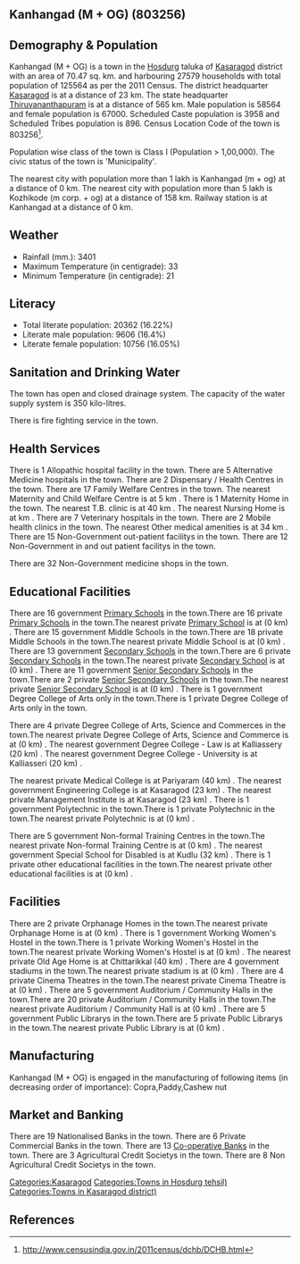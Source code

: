 {{Infobox settlement
| name=Kanhangad (M + OG)
| native_name=
| native_name_lang=
| other_name=
| nickname=
| settlement_type=Town
| image_skyline=
| image_alt=
| image_caption=
| pushpin_map=India Kerala
| pushpin_label_position=right
| pushpin_map_alt=
| pushpin_map_caption=Location in Kerala, India
| latd=
| latm=
| lats=
| latNS=
| longd=
| longm=
| longs=
| longEW=
| coordinates_display=inline,title
| subdivision_type=Country
| subdivision_name={{flag|India}}
| subdivision_type1=[[States and territories of India|State]]
| subdivision_name1=Kerala 
| subdivision_type2=[[List of districts of India|District]]
| subdivision_name2=Kasaragod
| subdivision_type3=Tahsil
| subdivision_name3=Hosdurg
| website=
| established_title=<!-- Established -->
| established_date=
| founder=
| named_for=
| government_type=
| governing_body=
| unit_pref=Metric
| area_footnotes=
| area_rank=
| area_total_km2=70.47
| elevation_footnotes=
| elevation_m=
| population_total=125564
| population_as_of=2011
| population_rank=
| population_density_km2=1781
| population_demonym=
| population_footnotes=
| demographics_type1=Languages=
| demographics1_title1=Official=
| demographics1_info1=[[Malayalam language|Malayalam]]
| timezone1=[[Indian Standard Time|IST]]
| utc_offset1==+5:30
| postal_code_type=[[Postal Index Number|PIN]]
| postal_code=
| area_code_type=Telephone code
| area_code=
| registration_plate=
| blank1_name_sec1=Nearest city
| blank1_info_sec1=[[Kanhangad  (m + og)]]
| blank2_name_sec1=[[Human sex ratio|Sex ratio]]
| blank2_info_sec1=1144
| blank3_name_sec1=Literacy
| blank3_info_sec1=16.22%
| blank1_name_sec2=[[2011 Census of India|2011 census]] code
| blank1_info_sec2=803256
| footnotes=
}}

== Kanhangad (M + OG) (803256) ==

== Demography & Population ==

Kanhangad (M + OG) is a town in the [[Hosdurg]] taluka of [[Kasaragod]] district with an area of 70.47 sq. km. and harbouring 27579 households with total population of 125564 as per the 2011 Census. The district headquarter [[Kasaragod]] is at a distance of 23 km. The state headquarter [[Thiruvananthapuram]] is at a distance of 565 km. Male population is 58564 and female population is 67000. Scheduled Caste population is 3958 and Scheduled Tribes population is 896. Census Location Code of the town is 803256<ref>http://www.censusindia.gov.in/2011census/dchb/DCHB.html</ref>.

Population wise class of the town is Class I (Population > 1,00,000).
The civic status of the town is 'Municipality'.

The nearest city with population more than 1 lakh is Kanhangad  (m + og) at a distance of 0 km. The nearest city with population more than 5 lakh is Kozhikode (m corp. + og) at a distance of 158 km. Railway station is at Kanhangad at a distance of 0 km.


== Weather ==  
* Rainfall (mm.): 3401 
* Maximum Temperature (in centigrade): 33
* Minimum Temperature (in centigrade): 21


== Literacy ==  
* Total literate population: 20362 (16.22%)
* Literate male population: 9606 (16.4%)
* Literate female population: 10756 (16.05%)


== Sanitation and Drinking Water ==  
The town has open and closed drainage system.
The capacity of the water supply system is 350 kilo-litres.

There is fire fighting service in the town.


== Health Services ==
There is 1 Allopathic hospital facility in the town.
There are 5 Alternative Medicine hospitals in the town.
There are 2 Dispensary / Health Centres in the town.
There are 17 Family Welfare Centres in the town.
The nearest Maternity and Child Welfare Centre is at 5 km .
There is 1 Maternity Home in the town.
The nearest T.B. clinic is at 40 km .
The nearest Nursing Home is at  km .
There are 7 Veterinary hospitals in the town.
There are 2 Mobile health clinics in the town.
The nearest Other medical amenities is at 34 km .
There are 15 Non-Government out-patient facilitys in the town.
There are 12 Non-Government in and out patient facilitys in the town.

There are 32 Non-Government medicine shops in the town.


== Educational Facilities ==
There are 16 government [[Primary School]]s in the town.There are 16 private [[Primary School]]s in the town.The nearest private [[Primary School]] is at  (0 km) .
There are 15 government Middle Schools in the town.There are 18 private Middle Schools in the town.The nearest private Middle School is at  (0 km) .
There are 13 government [[Secondary School]]s in the town.There are 6 private [[Secondary School]]s in the town.The nearest private [[Secondary School]] is at  (0 km) .
There are 11 government [[Senior Secondary School]]s in the town.There are 2 private [[Senior Secondary School]]s in the town.The nearest private [[Senior Secondary School]] is at  (0 km) .
There is 1 government Degree College of Arts only in the town.There is 1 private Degree College of Arts only in the town. 
 
 
 
 
There are 4 private Degree College of Arts, Science and Commerces in the town.The nearest private Degree College of Arts, Science and Commerce is at  (0 km) .
The nearest government Degree College - Law is at Kalliassery (20 km) .
The nearest government Degree College - University is at Kalliasseri (20 km) .
 
The nearest private Medical College is at Pariyaram (40 km) .
The nearest government Engineering College is at Kasaragod (23 km) .
The nearest private Management Institute is at Kasaragod (23 km) .
There is 1 government Polytechnic in the town.There is 1 private Polytechnic in the town.The nearest private Polytechnic is at  (0 km) .
 
There are 5 government Non-formal Training Centres in the town.The nearest private Non-formal Training Centre is at  (0 km) .
The nearest government Special School for Disabled is at Kudlu (32 km) .
There is 1 private other educational facilities in the town.The nearest private other educational facilities is at  (0 km) .


== Facilities ==
There are 2 private Orphanage Homes in the town.The nearest private Orphanage Home is at  (0 km) .
There is 1 government Working Women's Hostel in the town.There is 1 private Working Women's Hostel in the town.The nearest private Working Women's Hostel is at  (0 km) .
The nearest private Old Age Home is at Chittarikkal (40 km) .
There are 4 government stadiums in the town.The nearest private stadium is at  (0 km) .
There are 4 private Cinema Theatres in the town.The nearest private Cinema Theatre is at  (0 km) .
There are 5 government Auditorium / Community Halls in the town.There are 20 private Auditorium / Community Halls in the town.The nearest private Auditorium / Community Hall is at  (0 km) .
There are 5 government Public Librarys in the town.There are 5 private Public Librarys in the town.The nearest private Public Library is at  (0 km) .


== Manufacturing ==
Kanhangad (M + OG) is engaged in the manufacturing of following items (in decreasing order of importance): Copra,Paddy,Cashew nut


== Market and Banking ==
There are 19 Nationalised Banks in the town.
There are 6 Private Commercial Banks in the town.
There are 13 [[Co-operative Bank]]s in the town.
There are 3 Agricultural Credit Societys in the town.
There are 8 Non Agricultural Credit Societys in the town.


[[Categories:Kasaragod]]
[[Categories:Towns in Hosdurg tehsil)]]
[[Categories:Towns in Kasaragod district)]]


== References ==
{{Reflist}}


